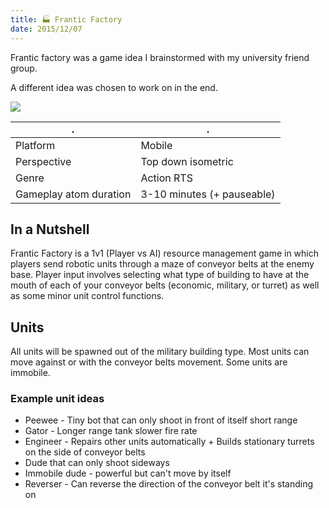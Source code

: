 ---
title: 🏭 Frantic Factory
date: 2015/12/07
---


Frantic factory was a game idea I brainstormed with my university friend group.

A different idea was chosen to work on in the end.

<Image src="frantic-factory-diagram.png" />

| `.`                    | `.`                        |
| ---------------------- | -------------------------- |
| Platform               | Mobile                     |
| Perspective            | Top down isometric         |
| Genre                  | Action RTS                 |
| Gameplay atom duration | 3-10 minutes (+ pauseable) |

## In a Nutshell

Frantic Factory is a 1v1 (Player vs AI) resource management game in which players send robotic units
through a maze of conveyor belts at the enemy base.
Player input involves selecting what type of building to have at the mouth of each of your conveyor belts
(economic, military, or turret) as well as some minor unit control functions.

## Units

All units will be spawned out of the military building type.
Most units can move against or with the conveyor belts movement. Some units are immobile.

### Example unit ideas

- Peewee - Tiny bot that can only shoot in front of itself short range
- Gator - Longer range tank slower fire rate
- Engineer - Repairs other units automatically + Builds stationary turrets on the side of conveyor belts
- Dude that can only shoot sideways
- Immobile dude - powerful but can't move by itself
- Reverser - Can reverse the direction of the conveyor belt it's standing on
